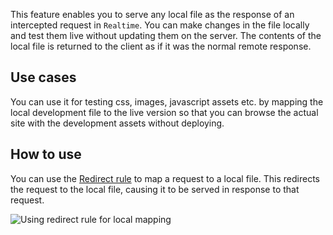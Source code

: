 This feature enables you to serve any local file as the response of an intercepted request in `Realtime`.
You can make changes in the file locally and test them live without updating them on the server.
The contents of the local file is returned to the client as if it was the normal remote response.

## Use cases

You can use it for testing css, images, javascript assets etc. by mapping the local development file to the live version so that you can browse
the actual site with the development assets without deploying.

## How to use

You can use the [Redirect rule](../http-modifications/redirect-rule) to map a request to a local file.
This redirects the request to the local file, causing it to be served in response to that request.

![Using redirect rule for local mapping](/img/docs/redirect-rule-local-map.png)
